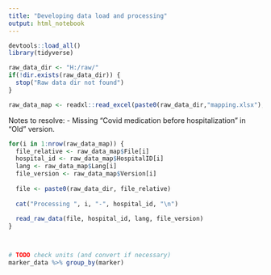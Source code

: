 ---
title: "Developing data load and processing"
output: html_notebook
---

```{r}
devtools::load_all()
library(tidyverse)
```

```{r}
raw_data_dir <- "H:/raw/"
if(!dir.exists(raw_data_dir)) {
  stop("Raw data dir not found")
}

raw_data_map <- readxl::read_excel(paste0(raw_data_dir,"mapping.xlsx"), sheet = "HospitalMapping") %>% filter(!is.na(File))
```


Notes to resolve:
- Missing "Covid medication before hospitalization" in "Old" version.

```{r}
for(i in 1:nrow(raw_data_map)) {
  file_relative <- raw_data_map$File[i]
  hospital_id <- raw_data_map$HospitalID[i]
  lang <- raw_data_map$Lang[i]
  file_version <- raw_data_map$Version[i]
  
  file <- paste0(raw_data_dir, file_relative)
  
  cat("Processing ", i, "-", hospital_id, "\n")
  
  read_raw_data(file, hospital_id, lang, file_version)
}


```


```{r}



```

```{r}


```

```{r}
# TODO check units (and convert if necessary)
marker_data %>% group_by(marker) 

```

